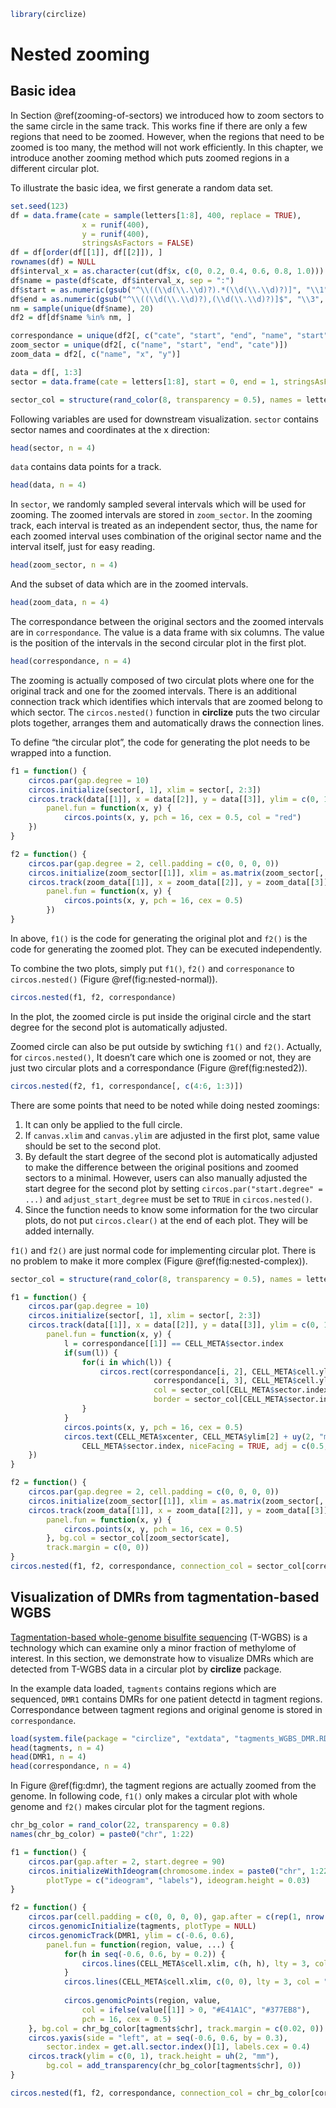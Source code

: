 ```r
library(circlize)
```

# Nested zooming {#nested-zooming}

## Basic idea

In Section \@ref(zooming-of-sectors) we introduced how to zoom sectors to the same circle
in the same track. This works fine if there are only a few regions that need to be zoomed.
However, when the regions that need to be zoomed is too many, the method will not work efficiently.
In this chapter, we introduce another zooming method which puts zoomed regions in a different
circular plot.

To illustrate the basic idea, we first generate a random data set.

```r

set.seed(123)
df = data.frame(cate = sample(letters[1:8], 400, replace = TRUE),
	            x = runif(400),
	            y = runif(400),
	            stringsAsFactors = FALSE)
df = df[order(df[[1]], df[[2]]), ]
rownames(df) = NULL
df$interval_x = as.character(cut(df$x, c(0, 0.2, 0.4, 0.6, 0.8, 1.0)))
df$name = paste(df$cate, df$interval_x, sep = ":")
df$start = as.numeric(gsub("^\\((\\d(\\.\\d)?).*(\\d(\\.\\d)?)]", "\\1", df$interval_x))
df$end = as.numeric(gsub("^\\((\\d(\\.\\d)?),(\\d(\\.\\d)?)]$", "\\3", df$interval_x))
nm = sample(unique(df$name), 20)
df2 = df[df$name %in% nm, ]

correspondance = unique(df2[, c("cate", "start", "end", "name", "start", "end")])
zoom_sector = unique(df2[, c("name", "start", "end", "cate")])
zoom_data = df2[, c("name", "x", "y")]

data = df[, 1:3]
sector = data.frame(cate = letters[1:8], start = 0, end = 1, stringsAsFactors = FALSE)

sector_col = structure(rand_color(8, transparency = 0.5), names = letters[1:8])
```

Following variables are used for downstream visualization. `sector` contains sector names
and coordinates at the x direction:

```r
head(sector, n = 4)
```

`data` contains data points for a track.

```r
head(data, n = 4)
```

In `sector`, we randomly sampled several intervals which will be used for
zooming. The zoomed intervals are stored in `zoom_sector`. In the zooming
track, each interval is treated as an independent sector, thus, the name for
each zoomed interval uses combination of the original sector name and the
interval itself, just for easy reading.

```r
head(zoom_sector, n = 4)
```

And the subset of data which are in the zoomed intervals.

```r
head(zoom_data, n = 4)
```

The correspondance between the original sectors and the zoomed intervals are
in `correspondance`. The value is a data frame with six columns. The value is
the position of the intervals in the second circular plot in the first plot.

```r
head(correspondance, n = 4)
```

The zooming is actually composed of two circulat plots where one for the
original track and one for the zoomed intervals. There is an additional connection track
which identifies which intervals that are zoomed belong to which sector. The
`circos.nested()` function in **circlize** puts the two circular plots
together, arranges them and automatically draws the connection lines.

To define "the circular plot", the code for generating the plot needs to be
wrapped into a function.

```r
f1 = function() {
	circos.par(gap.degree = 10)
	circos.initialize(sector[, 1], xlim = sector[, 2:3])
	circos.track(data[[1]], x = data[[2]], y = data[[3]], ylim = c(0, 1), 
		panel.fun = function(x, y) {
			circos.points(x, y, pch = 16, cex = 0.5, col = "red")
	})
}

f2 = function() {
	circos.par(gap.degree = 2, cell.padding = c(0, 0, 0, 0))
	circos.initialize(zoom_sector[[1]], xlim = as.matrix(zoom_sector[, 2:3]))
	circos.track(zoom_data[[1]], x = zoom_data[[2]], y = zoom_data[[3]], 
		panel.fun = function(x, y) {
			circos.points(x, y, pch = 16, cex = 0.5)
		})
}
```

In above, `f1()` is the code for generating the original plot and `f2()` is
the code for generating the zoomed plot. They can be executed independently.

To combine the two plots, simply put `f1()`, `f2()` and `corresponance` to
`circos.nested()` (Figure \@ref(fig:nested-normal)).

```r
circos.nested(f1, f2, correspondance)
```

In the plot, the zoomed circle is put inside the original circle and the start
degree for the second plot is automatically adjusted.

Zoomed circle can also be put outside by swtiching `f1()` and `f2()`.
Actually, for `circos.nested()`, It doesn't care which one is zoomed or not,
they are just two circular plots and a correspondance (Figure \@ref(fig:nested2)).

```r
circos.nested(f2, f1, correspondance[, c(4:6, 1:3)])
```

There are some points that need to be noted while doing nested zoomings:

1. It can only be applied to the full circle.
2. If `canvas.xlim` and `canvas.ylim` are adjusted in the first plot, same
   value should be set to the second plot.
3. By default the start degree of the second plot is automatically adjusted to
   make the difference between the original positions and zoomed sectors to a
   minimal. However, users can also manually adjusted the start degree for the
   second plot by setting `circos.par("start.degree" = ...)` and
   `adjust_start_degree` must be set to `TRUE` in `circos.nested()`.
4. Since the function needs to know some information for the two circular
   plots, do not put `circos.clear()` at the end of each plot. They will be
   added internally.


`f1()` and `f2()` are just normal code for implementing circular plot. There is no problem
to make it more complex (Figure \@ref(fig:nested-complex)).

```r
sector_col = structure(rand_color(8, transparency = 0.5), names = letters[1:8])

f1 = function() {
	circos.par(gap.degree = 10)
	circos.initialize(sector[, 1], xlim = sector[, 2:3])
	circos.track(data[[1]], x = data[[2]], y = data[[3]], ylim = c(0, 1), 
		panel.fun = function(x, y) {
			l = correspondance[[1]] == CELL_META$sector.index
			if(sum(l)) {
				for(i in which(l)) {
					circos.rect(correspondance[i, 2], CELL_META$cell.ylim[1],
						        correspondance[i, 3], CELL_META$cell.ylim[2],
						        col = sector_col[CELL_META$sector.index],
						        border = sector_col[CELL_META$sector.index])
				}
			}
			circos.points(x, y, pch = 16, cex = 0.5)
			circos.text(CELL_META$xcenter, CELL_META$ylim[2] + uy(2, "mm"), 
				CELL_META$sector.index, niceFacing = TRUE, adj = c(0.5, 0))
	})
}

f2 = function() {
	circos.par(gap.degree = 2, cell.padding = c(0, 0, 0, 0))
	circos.initialize(zoom_sector[[1]], xlim = as.matrix(zoom_sector[, 2:3]))
	circos.track(zoom_data[[1]], x = zoom_data[[2]], y = zoom_data[[3]], 
		panel.fun = function(x, y) {
			circos.points(x, y, pch = 16, cex = 0.5)
		}, bg.col = sector_col[zoom_sector$cate],
		track.margin = c(0, 0))
}
circos.nested(f1, f2, correspondance, connection_col = sector_col[correspondance[[1]]])
```

## Visualization of DMRs from tagmentation-based WGBS

[Tagmentation-based whole-genome bisulfite sequencing](http://www.nature.com/nprot/journal/v8/n10/full/nprot.2013.118.html) 
(T-WGBS) is a technology which can examine only a minor fraction of methylome of interest. 
In this section, we demonstrate how to visualize DMRs which are detected from T-WGBS data in a circular plot by **circlize** package.

In the example data loaded, `tagments` contains regions which are sequenced, 
`DMR1` contains DMRs for one patient detectd in tagment regions. Correspondance between tagment regions
and original genome is stored in `correspondance`.

```r
load(system.file(package = "circlize", "extdata", "tagments_WGBS_DMR.RData"))
head(tagments, n = 4)
head(DMR1, n = 4)
head(correspondance, n = 4)
```

In Figure \@ref(fig:dmr), the tagment regions are actually zoomed from the genome. In following code,
`f1()` only makes a circular plot with whole genome and `f2()` makes circular plot for the tagment regions.

```r
chr_bg_color = rand_color(22, transparency = 0.8)
names(chr_bg_color) = paste0("chr", 1:22)

f1 = function() {
	circos.par(gap.after = 2, start.degree = 90)
	circos.initializeWithIdeogram(chromosome.index = paste0("chr", 1:22), 
		plotType = c("ideogram", "labels"), ideogram.height = 0.03)
}

f2 = function() {
	circos.par(cell.padding = c(0, 0, 0, 0), gap.after = c(rep(1, nrow(tagments)-1), 10))
	circos.genomicInitialize(tagments, plotType = NULL)
	circos.genomicTrack(DMR1, ylim = c(-0.6, 0.6), 
		panel.fun = function(region, value, ...) {
			for(h in seq(-0.6, 0.6, by = 0.2)) {
		        circos.lines(CELL_META$cell.xlim, c(h, h), lty = 3, col = "#AAAAAA")
		    }
		    circos.lines(CELL_META$cell.xlim, c(0, 0), lty = 3, col = "#888888")
	    
			circos.genomicPoints(region, value, 
				col = ifelse(value[[1]] > 0, "#E41A1C", "#377EB8"), 
				pch = 16, cex = 0.5)
	}, bg.col = chr_bg_color[tagments$chr], track.margin = c(0.02, 0))
	circos.yaxis(side = "left", at = seq(-0.6, 0.6, by = 0.3), 
		sector.index = get.all.sector.index()[1], labels.cex = 0.4)
	circos.track(ylim = c(0, 1), track.height = uh(2, "mm"), 
		bg.col = add_transparency(chr_bg_color[tagments$chr], 0))
}

circos.nested(f1, f2, correspondance, connection_col = chr_bg_color[correspondance[[1]]])
```
